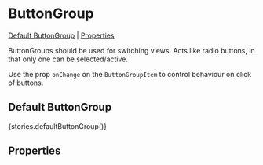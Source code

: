 
<Meta title="Components/ButtonGroup" component={ButtonGroupContainer} />

# ButtonGroup

[Default ButtonGroup](#default-ButtonGroup) | [Properties](#properties)

ButtonGroups should be used for switching views. Acts like radio buttons, in that only one can be selected/active.

Use the prop `onChange` on the `ButtonGroupItem` to control behaviour on click of buttons.

## Default ButtonGroup

<Preview>
  <Story name="defaultButtonGroup">{stories.defaultButtonGroup()}</Story>
</Preview>

## Properties

<Props of={ButtonGroupContainer} />
<Props of={ButtonGroupItem} />
